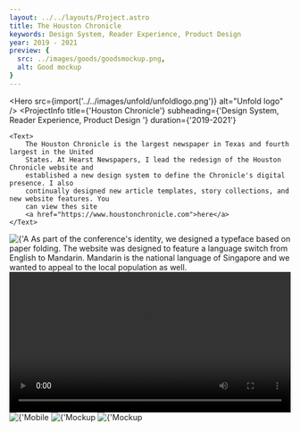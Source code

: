 ```yaml
---
layout: ../../layouts/Project.astro
title: The Houston Chronicle
keywords: Design System, Reader Experience, Product Design
year: 2019 - 2021
preview: {
  src: ../images/goods/goodsmockup.png,
  alt: Good mockup
}
---
```




<Hero src={import('../../images/unfold/unfoldlogo.png')} alt="Unfold logo" />
<ProjectInfo
    title={'Houston Chronicle'}
    subheading={'Design System, Reader Experience, Product Design '}
    duration={'2019-2021'}
>
    <Text>
        The Houston Chronicle is the largest newspaper in Texas and fourth largest in the United
        States. At Hearst Newspapers, I lead the redesign of the Houston Chronicle website and
        established a new design system to define the Chronicle's digital presence. I also
        continually designed new article templates, story collections, and new website features. You
        can view thes site
        <a href="https://www.houstonchronicle.com">here</a>
    </Text>
</ProjectInfo>
<Img
    src={import('../../images/unfold/typeface.png')}
    alt={'A diverse future for all of us.'}
    lazy={false}
/>
<Text>As part of the conference's identity, we designed a typeface based on paper folding.</Text>
<Carousel
    uniqueTitle={'typeface'}
    images={[
        {
            src: import('../../images/unfold/unfoldwebsite1.png'),
            alt: 'Unfold website',
        },
        {
            src: import('../../images/unfold/unfoldwebsite2.png'),
            alt: 'Unfold website in Chinese',
        },
    ]}
/>
<Text>
    The website was designed to feature a language switch from English to Mandarin. Mandarin is the
    national language of Singapore and we wanted to appeal to the local population as well.
</Text>
<video class="video" id="video-style" controls="" width="100%" height="auto">
    <source src="/video/unfold/unfoldwebsite.mp4" type="video/mp4" />
    Your browser does not support the video tag.
</video>
<Img src={import('../../images/unfold/websitemobile.png')} alt={'Mobile website screenshot'} />
<Img
    src={import('../../images/unfold/unfoldenviroment.jpg')}
    alt={'Mockup of Unfold logo in different environments'}
/>
<Img
    src={import('../../images/unfold/enviromental4.png')}
    alt={'Mockup of Unfold logo in different environments'}
/>
<Carousel
    uniqueTitle={'screenshots'}
    images={[
        {
            src: import('../../images/unfold/unfoldarchivesplash.png'),
            alt: 'Unfold splash screen',
        },
        {
            src: import('../../images/unfold/unfoldarchive.png'),
            alt: 'Unfold sign-up page',
        },
    ]}
/>
